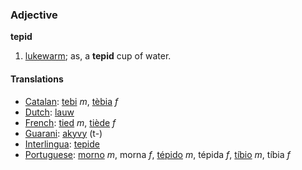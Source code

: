 ===Adjective===
'''tepid'''

#[[lukewarm]]; as, a '''tepid''' cup of water.

====Translations====
*[[Catalan]]: [[tebi]] ''m'', [[tèbia]] ''f''
*[[Dutch]]: [[lauw]]
*[[French]]: [[tied]] ''m'', [[tiède]] ''f''
*[[Guarani]]: [[akyvy]] (t-)
*[[Interlingua]]: [[tepide]]
*[[Portuguese]]: [[morno]] ''m'', morna ''f'', [[tépido]] ''m'', tépida ''f'', [[tíbio]] ''m'', tíbia ''f''